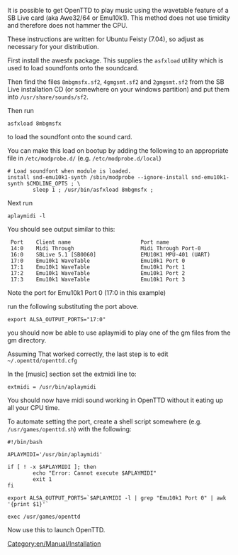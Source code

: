 [[Category:en/Manual/Installation]]

It is possible to get OpenTTD to play music using the wavetable feature of a SB Live card (aka Awe32/64 or Emu10k1).  This method does not use timidity and therefore does not hammer the CPU.

These instructions are written for Ubuntu Feisty (7.04), so adjust as necessary for your distribution.

First install the awesfx package. This supplies the <tt>asfxload</tt> utility which is used to load soundfonts onto the soundcard.

Then find the files <tt>8mbgmsfx.sf2</tt>, <tt>4gmgsmt.sf2</tt> and <tt>2gmgsmt.sf2</tt> from the SB Live installation CD (or somewhere on your windows partition) and put them into <tt>/usr/share/sounds/sf2</tt>.

Then run
<pre>asfxload 8mbgmsfx</pre>
to load the soundfont onto the sound card.

You can make this load on bootup by adding the following to an appropriate file in <tt>/etc/modprobe.d/</tt> (e.g. <tt>/etc/modprobe.d/local</tt>)
<pre>
# Load soundfont when module is loaded.
install snd-emu10k1-synth /sbin/modprobe --ignore-install snd-emu10k1-synth $CMDLINE_OPTS ; \
        sleep 1 ; /usr/bin/asfxload 8mbgmsfx ;
</pre>

Next run 
<pre>aplaymidi -l</pre>
You should see output similar to this:
<pre>
 Port    Client name                      Port name
 14:0    Midi Through                     Midi Through Port-0
 16:0    SBLive 5.1 [SB0060]              EMU10K1 MPU-401 (UART)
 17:0    Emu10k1 WaveTable                Emu10k1 Port 0
 17:1    Emu10k1 WaveTable                Emu10k1 Port 1
 17:2    Emu10k1 WaveTable                Emu10k1 Port 2
 17:3    Emu10k1 WaveTable                Emu10k1 Port 3
</pre>

Note the port for Emu10k1 Port 0 (17:0 in this example)

run the following substituting the port above.
<pre>export ALSA_OUTPUT_PORTS="17:0"</pre>

you should now be able to use aplaymidi to play one of the gm files from the gm directory.

Assuming That worked correctly, the last step is to edit <tt>~/.openttd/openttd.cfg</tt>

In the [music] section set the extmidi line to:
<pre>extmidi = /usr/bin/aplaymidi</pre>

You should now have midi sound working in OpenTTD without it eating up all your CPU time.

To automate setting the port, create a shell script somewhere (e.g. <tt>/usr/games/openttd.sh</tt>) with the following:
<pre>
#!/bin/bash

APLAYMIDI='/usr/bin/aplaymidi'

if [ ! -x $APLAYMIDI ]; then
        echo "Error: Cannot execute $APLAYMIDI"
        exit 1
fi

export ALSA_OUTPUT_PORTS=`$APLAYMIDI -l | grep "Emu10k1 Port 0" | awk '{print $1}'`

exec /usr/games/openttd
</pre>
Now use this to launch OpenTTD.